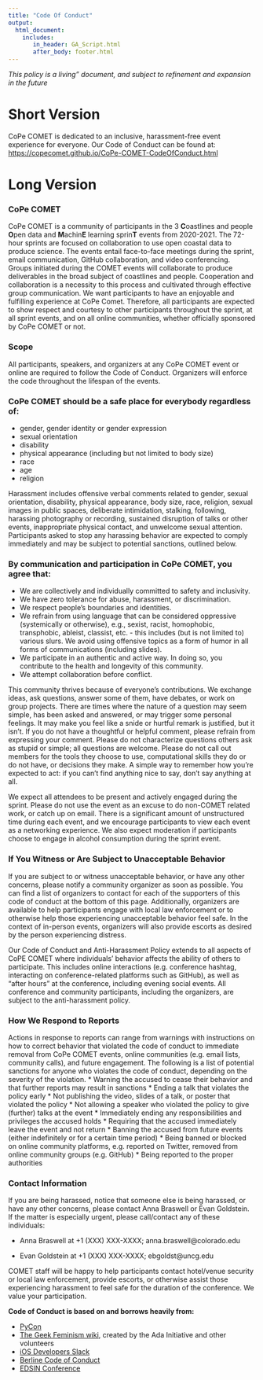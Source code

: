 ```yaml
---
title: "Code Of Conduct"
output: 
  html_document:
    includes:
       in_header: GA_Script.html
       after_body: footer.html
---
```


_This policy is a living" document, and subject to refinement and expansion in the future_

# Short Version
CoPe COMET is dedicated to an inclusive, harassment-free event experience for everyone.  Our Code of Conduct can be found at: [https://copecomet.github.io/CoPe-COMET-CodeOfConduct.html](https://copecomet.github.io/CoPe-COMET-CodeOfConduct.html)

# Long Version 

### CoPe COMET
CoPe COMET is a community of participants in the 3 **C**oastlines and people **O**pen data and **M**achin**E** learning sprin**T** events from 2020-2021. The 72-hour sprints are focused on collaboration to use open coastal data to produce science. The events entail face-to-face meetings during the sprint, email communication, GitHub collaboration, and video conferencing. Groups initiated during the COMET events will collaborate to produce deliverables in the broad subject of coastlines and people. Cooperation and collaboration is a necessity to this process and cultivated through effective group communication. 
We want participants to have an enjoyable and fulfilling experience at CoPe Comet. Therefore, all participants are expected to show respect and courtesy to other participants throughout the sprint, at all sprint events, and on all online communities, whether officially sponsored by CoPe COMET or not.

### Scope
All participants, speakers, and organizers at any CoPe COMET event or online are required to follow the Code of Conduct. Organizers will enforce the code throughout the lifespan of the events.

### CoPe COMET should be a safe place for everybody regardless of: 
  * gender, gender identity or gender expression
  * sexual orientation
  * disability
  * physical appearance (including but not limited to body size)
  * race
  * age
  * religion
  
Harassment includes offensive verbal comments related to gender, sexual orientation, disability, physical appearance, body size, race, religion, sexual images in public spaces, deliberate intimidation, stalking, following, harassing photography or recording, sustained disruption of talks or other events, inappropriate physical contact, and unwelcome sexual attention. Participants asked to stop any harassing behavior are expected to comply immediately and may be subject to potential sanctions, outlined below. 

### By communication and participation in CoPe COMET, you agree that:
  * We are collectively and individually committed to safety and inclusivity.
  * We have zero tolerance for abuse, harassment, or discrimination.
  * We respect people’s boundaries and identities.
  *  We refrain from using language that can be considered oppressive (systemically or otherwise), e.g., sexist, racist,  homophobic, transphobic, ableist, classist, etc. - this includes (but is not limited to) various slurs. We avoid using offensive topics as a form of humor in all forms of communications (including slides).
  * We participate in an authentic and active way. In doing so, you contribute to the health and longevity of this community.
  * We attempt collaboration before conflict.

This community thrives because of everyone's contributions. We exchange ideas, ask questions, answer some of them, have debates, or work on group projects. There are times where the nature of a question may seem simple, has been asked and answered, or may trigger some personal feelings. It may make you feel like a snide or hurtful remark is justified, but it isn't. If you do not have a thoughtful or helpful comment, please refrain from expressing your comment. Please do not characterize questions others ask as stupid or simple; all questions are welcome. Please do not call out members for the tools they choose to use, computational skills they do or do not have, or decisions they make. A simple way to remember how you're expected to act: if you can't find anything nice to say, don't say anything at all.

We expect all attendees to be present and actively engaged during the sprint. Please do not use the event as an excuse to do non-COMET related work, or catch up on email. There is a significant amount of unstructured time during each event, and we encourage participants to view each event as  a networking experience. We also expect moderation if participants choose to engage in alcohol consumption during the sprint event. 

### If You Witness or Are Subject to Unacceptable Behavior
If you are subject to or witness unacceptable behavior, or have any other concerns, please notify a community organizer as soon as possible. You can find a list of organizers to contact for each of the supporters of this code of conduct at the bottom of this page. Additionally, organizers are available to help participants engage with local law enforcement or to otherwise help those experiencing unacceptable behavior feel safe. In the context of in-person events, organizers will also provide escorts as desired by the person experiencing distress.

Our Code of Conduct and Anti-Harassment Policy extends to all aspects of CoPE COMET where individuals’ behavior affects the ability of others to participate. This includes online interactions (e.g. conference hashtag, interacting on conference-related platforms such as GitHub), as well as “after hours” at the conference, including evening social events. All conference and community participants, including the organizers, are subject to the anti-harassment policy.

### How We Respond to Reports
Actions in response to reports can range from warnings with instructions on how to correct behavior that violated the code of conduct to immediate removal from CoPe COMET events, online communities (e.g. email lists, community calls), and future engagement.
The following is a list of potential sanctions for anyone who violates the code of conduct, depending on the severity of the violation.
  * Warning the accused to cease their behavior and that further reports may result in sanctions
  * Ending a talk that violates the policy early
  * Not publishing the video, slides of a talk, or poster that violated the policy
  * Not allowing a speaker who violated the policy to give (further) talks at the event
  * Immediately ending any responsibilities and privileges the accused holds
  * Requiring that the accused immediately leave the event and not return
  * Banning the accused from future events (either indefinitely or for a certain time period)
  * Being banned or blocked on online community platforms, e.g. reported on Twitter, removed from online community groups (e.g. GitHub)
  * Being reported to the proper authorities
  
### Contact Information
If you are being harassed, notice that someone else is being harassed, or have any other concerns, please contact Anna Braswell or Evan Goldstein. If the matter is especially urgent, please call/contact any of these individuals:

  * Anna Braswell at +1 (XXX) XXX-XXXX; anna.braswell@colorado.edu
  
  * Evan Goldstein at +1 (XXX) XXX-XXXX; ebgoldst@uncg.edu
  
COMET staff will be happy to help participants contact hotel/venue security or local law enforcement, provide escorts, or otherwise assist those experiencing harassment to feel safe for the duration of the conference. We value your participation.

**Code of Conduct is based on and borrows heavily from:**  

  * [PyCon](https://us.pycon.org/2013/about/code-of-conduct/)  
  * [The Geek Feminism wiki](http://geekfeminism.wikia.com/wiki/Conference_anti-harassment), created   by the Ada Initiative and other volunteers 
  * [iOS Developers Slack](https://github.com/iOS-Developers-Slack/Code-Of-Conduct)
  * [Berline Code of Conduct](http://berlincodeofconduct.org/)
  * [EDSIN Conference](https://qubeshub.org/community/groups/edsin/code_of_conduct)
   
